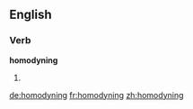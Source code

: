 ==English==

===Verb===
'''homodyning'''

# {{present participle of|[[homodyne]]}}

[[de:homodyning]]
[[fr:homodyning]]
[[zh:homodyning]]